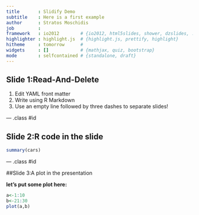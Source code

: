 ```yaml
---
title       : Slidify Demo
subtitle    : Here is a first example
author      : Stratos Moschidis
job         : 
framework   : io2012        # {io2012, html5slides, shower, dzslides, ...}
highlighter : highlight.js  # {highlight.js, prettify, highlight}
hitheme     : tomorrow      # 
widgets     : []            # {mathjax, quiz, bootstrap}
mode        : selfcontained # {standalone, draft}
---
```


## Slide 1:Read-And-Delete

1. Edit YAML front matter
2. Write using R Markdown
3. Use an empty line followed by three dashes to separate slides!

--- .class #id 

## Slide 2:R code in the slide

```r
summary(cars)
```

--- .class #id 

##Slide 3:A plot in the presentation

<b>let's put some plot here:</b>
```r
a<-1:10
b<-21:30
plot(a,b)
```
